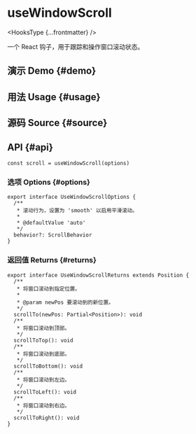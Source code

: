 # useWindowScroll


<HooksType {...frontmatter} />

一个 React 钩子，用于跟踪和操作窗口滚动状态。

## 演示 Demo \{#demo}


<App />

## 用法 Usage \{#usage}



## 源码 Source \{#source}


<Source />

## API \{#api}

```tsx
const scroll = useWindowScroll(options)
```

### 选项 Options \{#options}

```tsx
export interface UseWindowScrollOptions {
  /**
   * 滚动行为，设置为 'smooth' 以启用平滑滚动。
   *
   * @defaultValue 'auto'
   */
  behavior?: ScrollBehavior
}
```

### 返回值 Returns \{#returns}

```tsx
export interface UseWindowScrollReturns extends Position {
  /**
   * 将窗口滚动到指定位置。
   *
   * @param newPos 要滚动到的新位置。
   */
  scrollTo(newPos: Partial<Position>): void
  /**
   * 将窗口滚动到顶部。
   */
  scrollToTop(): void
  /**
   * 将窗口滚动到底部。
   */
  scrollToBottom(): void
  /**
   * 将窗口滚动到左边。
   */
  scrollToLeft(): void
  /**
   * 将窗口滚动到右边。
   */
  scrollToRight(): void
}
```
